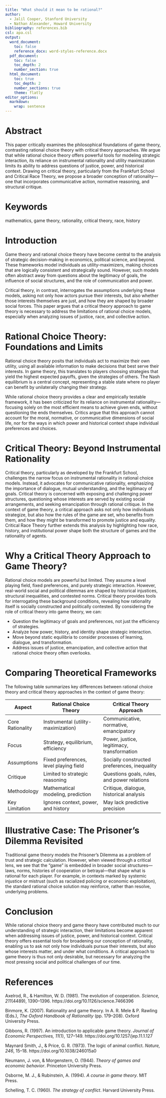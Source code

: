 ```yaml
---
title: "What should it mean to be rational?"
author:
  - Jalil Cooper, Stanford University
  - Nathan Alexander, Howard University
bibliography: references.bib
csl: apa.csl
output:
  word_document:
    toc: false
    reference_docx: word-styles-reference.docx
  pdf_document:
    toc: false
    toc_depth: 2
    number_section: true 
  html_document:
    toc: true
    toc_depth: 2
    number_sections: true
    theme: flatly
editor_options:
  markdown:
    wrap: sentence
---
```


\newpage

# Abstract

This paper critically examines the philosophical foundations of game theory, contrasting rational choice theory with critical theory approaches. We argue that while rational choice theory offers powerful tools for modeling strategic interaction, its reliance on instrumental rationality and utility maximization limits its ability to address questions of justice, power, and historical context. Drawing on critical theory, particularly from the Frankfurt School and Critical Race Theory, we propose a broader conception of rationality—one that incorporates communicative action, normative reasoning, and structural critique.

# Keywords

mathematics, game theory, rationality, critical theory, race, history

\newpage

# Introduction

Game theory and rational choice theory have become central to the analysis of strategic decision-making in economics, political science, and beyond. These frameworks model individuals as utility-maximizers, making choices that are logically consistent and strategically sound. However, such models often abstract away from questions about the legitimacy of goals, the influence of social structures, and the role of communication and power. 

Critical theory, in contrast, interrogates the assumptions underlying these models, asking not only how actors pursue their interests, but also whether those interests themselves are just, and how they are shaped by broader social forces. This paper argues that a critical theory approach to game theory is necessary to address the limitations of rational choice models, especially when analyzing issues of justice, race, and collective action.

# Rational Choice Theory: Foundations and Limits

Rational choice theory posits that individuals act to maximize their own utility, using all available information to make decisions that best serve their interests. In game theory, this translates to players choosing strategies that yield the highest expected payoffs, given the strategies of others. The Nash equilibrium is a central concept, representing a stable state where no player can benefit by unilaterally changing their strategy.

While rational choice theory provides a clear and empirically testable framework, it has been criticized for its reliance on instrumental rationality—focusing solely on the most efficient means to achieve given ends, without questioning the ends themselves. Critics argue that this approach cannot account for the moral, normative, or communicative dimensions of social life, nor for the ways in which power and historical context shape individual preferences and choices.

# Critical Theory: Beyond Instrumental Rationality

Critical theory, particularly as developed by the Frankfurt School, challenges the narrow focus on instrumental rationality in rational choice models. Instead, it advocates for communicative rationality, emphasizing the importance of dialogue, mutual understanding, and the legitimacy of goals. Critical theory is concerned with exposing and challenging power structures, questioning whose interests are served by existing social arrangements, and seeking emancipation through rational critique. In the context of game theory, a critical approach asks not only how individuals strategize, but also how the rules of the game are set, who benefits from them, and how they might be transformed to promote justice and equality. Critical Race Theory further extends this analysis by highlighting how race, history, and institutional power shape both the structure of games and the rationality of agents.

# Why a Critical Theory Approach to Game Theory?

Rational choice models are powerful but limited. They assume a level playing field, fixed preferences, and purely strategic interaction. However, real-world social and political dilemmas are shaped by historical injustices, structural inequalities, and contested norms. Critical theory provides tools for interrogating these background conditions, revealing how rationality itself is socially constructed and politically contested. By considering the role of critical theory into game theory, we can:

- Question the legitimacy of goals and preferences, not just the efficiency of strategies.
- Analyze how power, history, and identity shape strategic interaction.
- Move beyond static equilibria to consider processes of learning, dialogue, and transformation.
- Address issues of justice, emancipation, and collective action that rational choice theory often overlooks.

# Comparing Theoretical Frameworks

The following table summarizes key differences between rational choice theory and critical theory approaches in the context of game theory:

| Aspect                | Rational Choice Theory                     | Critical Theory Approach                   |
|-----------------------|--------------------------------------------|--------------------------------------------|
| Core Rationality      | Instrumental (utility-maximization)        | Communicative, normative, emancipatory     |
| Focus                 | Strategy, equilibrium, efficiency          | Power, justice, legitimacy, transformation |
| Assumptions           | Fixed preferences, level playing field     | Socially constructed preferences, inequality|
| Critique              | Limited to strategic reasoning             | Questions goals, rules, and power relations|
| Methodology           | Mathematical modeling, prediction          | Critique, dialogue, historical analysis    |
| Key Limitation        | Ignores context, power, and history        | May lack predictive precision              |

# Illustrative Case: The Prisoner's Dilemma Revisited

Traditional game theory models the Prisoner's Dilemma as a problem of trust and strategic calculation. However, when viewed through a critical lens, we see that the "game" is embedded in broader social structures—laws, norms, histories of cooperation or betrayal—that shape what is rational for each player. For example, in contexts marked by systemic injustice or mistrust (such as racialized policing or economic exploitation), the standard rational choice solution may reinforce, rather than resolve, underlying problems.

# Conclusion

While rational choice theory and game theory have contributed much to our understanding of strategic interaction, their limitations become apparent when addressing issues of justice, power, and historical context. Critical theory offers essential tools for broadening our conception of rationality, enabling us to ask not only how individuals pursue their interests, but also whose interests matter, and under what conditions. A critical approach to game theory is thus not only desirable, but necessary for analyzing the most pressing social and political challenges of our time.

# References

Axelrod, R., & Hamilton, W. D. (1981). The evolution of cooperation. *Science, 211*(4489), 1390–1396. https://doi.org/10.1126/science.7466396

Binmore, K. (2007). Rationality and game theory. In A. R. Mele & P. Rawling (Eds.), *The Oxford Handbook of Rationality* (pp. 179–208). Oxford University Press.

Gibbons, R. (1997). An introduction to applicable game theory. *Journal of Economic Perspectives, 11*(1), 127–149. https://doi.org/10.1257/jep.11.1.127

Maynard Smith, J., & Price, G. R. (1973). The logic of animal conflict. *Nature, 246*, 15–18. https://doi.org/10.1038/246015a0

Neumann, J. von, & Morgenstern, O. (1944). *Theory of games and economic behavior*. Princeton University Press.

Osborne, M. J., & Rubinstein, A. (1994). *A course in game theory*. MIT Press.

Schelling, T. C. (1960). *The strategy of conflict*. Harvard University Press.


